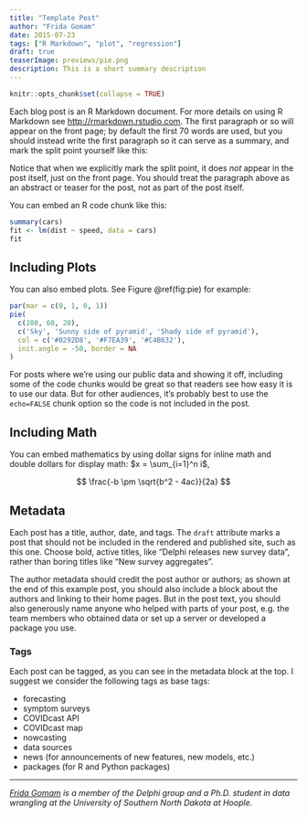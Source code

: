 ```yaml
---
title: "Template Post"
author: "Frida Gomam"
date: 2015-07-23
tags: ["R Markdown", "plot", "regression"]
draft: true
teaserImage: previews/pie.png
description: This is a short summary description
---
```


```r
knitr::opts_chunk$set(collapse = TRUE)
```

Each blog post is an R Markdown document. For more details on using R Markdown
see <http://rmarkdown.rstudio.com>. The first paragraph or so will appear on the
front page; by default the first 70 words are used, but you should instead write
the first paragraph so it can serve as a summary, and mark the split point
yourself like this:

<!--more-->

Notice that when we explicitly mark the split point, it does *not* appear in the
post itself, just on the front page. You should treat the paragraph above as an
abstract or teaser for the post, not as part of the post itself.

You can embed an R code chunk like this:

```r
summary(cars)
fit <- lm(dist ~ speed, data = cars)
fit
```

## Including Plots

You can also embed plots. See Figure \@ref(fig:pie) for example:

```r
par(mar = c(0, 1, 0, 1))
pie(
  c(280, 60, 20),
  c('Sky', 'Sunny side of pyramid', 'Shady side of pyramid'),
  col = c('#0292D8', '#F7EA39', '#C4B632'),
  init.angle = -50, border = NA
)
```

For posts where we're using our public data and showing it off, including some
of the code chunks would be great so that readers see how easy it is to use our
data. But for other audiences, it's probably best to use the `echo=FALSE` chunk
option so the code is not included in the post.

## Including Math

You can embed mathematics by using dollar signs for inline math and double
dollars for display math: $x = \sum_{i=1}^n i$,

$$
\frac{-b \pm \sqrt{b^2 - 4ac}}{2a}
$$

## Metadata

Each post has a title, author, date, and tags. The `draft` attribute marks a
post that should not be included in the rendered and published site, such as
this one. Choose bold, active titles, like "Delphi releases new survey data",
rather than boring titles like "New survey aggregates".

The author metadata should credit the post author or authors; as shown at the
end of this example post, you should also include a block about the authors and
linking to their home pages. But in the post text, you should also generously
name anyone who helped with parts of your post, e.g. the team members who
obtained data or set up a server or developed a package you use.

### Tags

Each post can be tagged, as you can see in the metadata block at the top. I
suggest we consider the following tags as base tags:

* forecasting
* symptom surveys
* COVIDcast API
* COVIDcast map
* nowcasting
* data sources
* news (for announcements of new features, new models, etc.)
* packages (for R and Python packages)

---

*[Frida Gomam](https://example.com) is a member of the Delphi group and a Ph.D.
student in data wrangling at the University of Southern North Dakota at Hoople.*
